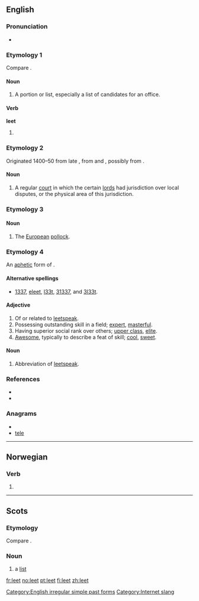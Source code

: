 {{wikipedia}}
==English==

===Pronunciation===
* {{IPA|/liːt/}}
*: {{rhymes|iːt}}

===Etymology 1===
Compare {{etyl|ang}} {{term|hlt||[[share]], [[lot]]|lang=ang}}.

====Noun====
{{en-noun}}

# {{Scottish English}} A portion or list, especially a list of candidates for an office.

====Verb====
'''leet'''

# {{obsolete}} {{simple past of|[[let]]}}

===Etymology 2===
Originated 1400–50 from late {{etyl|enm}} {{term|lete||[[meeting]]|lang=enm}}, from {{etyl|xno}} {{term|lete}} and {{etyl|ML.}} {{term|leta|lang=la}}, possibly from {{etyl|ang}} {{term|gelǣte||[[crossroads]]|lang=ang}}.

====Noun====
{{en-noun}}

# {{British|obsolete}} A regular [[court]] in which the certain [[lord]]s had jurisdiction over local disputes, or the physical area of this jurisdiction.

===Etymology 3===
{{rfe|Etymology uncertain}}

====Noun====
{{en-noun}}

# {{zoology}} The [[European]] [[pollock]].

===Etymology 4===
An [[aphetic]] form of {{term|elite}}.

====Alternative spellings====
* [[1337]], [[eleet]], [[l33t]], [[31337]], and [[3l33t]].

====Adjective====
{{en-adj}}

# Of or related to [[leetspeak]].
# Possessing outstanding skill in a field; [[expert]], [[masterful]].
# Having superior social rank over others; [[upper class]], [[elite]].
# [[awesome|Awesome]], typically to describe a feat of skill; [[cool]], [[sweet]].

====Noun====
{{en-noun|-}}

# {{internet slang}} Abbreviation of [[leetspeak]].

===References===
* {{R:Dictionary.com|leet}}
* {{R:Webster 1996|leet}}

===Anagrams===
* {{alphagram|eelt}}
* [[tele#English|tele]]

[[Category:English irregular simple past forms]]
[[Category:Internet slang]]
[[Category:Leet| ]]

----

==Norwegian==

===Verb===
{{infl|no|verb form}}

# {{form of|Past tense and past participle|[[lee#Norwegian|lee]]}}

----

==Scots==

===Etymology===
Compare {{etyl|ang|sco}} {{term|hlt||[[share]], [[lot]]|lang=ang}}.

===Noun===
{{sco-noun}}

# a [[list]]

[[fr:leet]]
[[no:leet]]
[[pt:leet]]
[[fi:leet]]
[[zh:leet]]